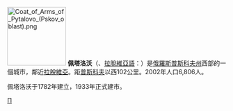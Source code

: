 {{coord|57|04|N|27|54|E|display=title}}
[[File:Coat_of_Arms_of_Pytalovo_(Pskov_oblast).png|135px]]
'''佩塔洛沃'''（{{lang-ru|Пыталово}}、[[拉脫維亞語|拉脫維亞語]]：{{lang|lv|Abrene}}）是[[俄羅斯|俄羅斯]][[普斯科夫州|普斯科夫州]]西部的一個城市，鄰近[[拉脫維亞|拉脫維亞]]。距[[普斯科夫|普斯科夫]]以西102公里。2002年人口6,806人。

佩塔洛沃于1782年建立，1933年正式建市。

{{普斯科夫州城市}}

[[Category:普斯科夫州城市|П]]